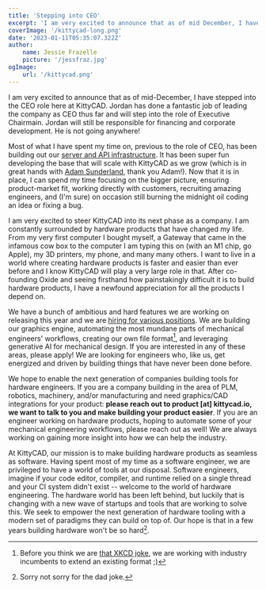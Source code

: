 ```yaml
---
title: 'Stepping into CEO'
excerpt: 'I am very excited to announce that as of mid December, I have stepped into the CEO role here at KittyCAD. Jordan has done a fantastic job of leading the company as CEO thus far and will step into the role of Executive Chairman.'
coverImage: '/kittycad-long.png'
date: '2023-01-11T05:35:07.322Z'
author:
    name: Jessie Frazelle
    picture: '/jessfraz.jpg'
ogImage:
    url: '/kittycad.png'
---
```


I am very excited to announce that as of mid-December, I have stepped
into the CEO role here at KittyCAD. Jordan has done a fantastic job of leading
the company as CEO thus far and will step into the role of Executive Chairmain. Jordan will
still be responsible for financing and corporate development. He is not going
anywhere!

Most of what I have spent my time on, previous to the role of CEO, has been
building out our [server and API infrastructure](/blog/boring-infrastructure).
It has been super fun developing the base that will scale with KittyCAD as we
grow (which is in great hands with [Adam Sunderland](https://github.com/Iterion), thank you Adam!). Now that it is in place, I can spend my time focusing on the bigger
picture, ensuring product-market fit, working directly with customers, recruiting
amazing engineers, and (I'm sure) on occasion still
burning the midnight oil coding an idea or fixing a bug.

I am very excited to steer KittyCAD into its next phase as a company. I am
constantly surrounded by hardware products that have changed my life. From my
very first computer I bought myself, a Gateway that came in the infamous cow box to the
computer I am typing this on (with an M1 chip, go Apple), my 3D printers, my phone, and
many many others. I want to live in a world where creating hardware products is
faster and easier than ever before and I know KittyCAD will play a very large
role in that. After co-founding Oxide and seeing firsthand how painstakingly
difficult it is to build hardware products, I have a newfound appreciation for all
the products I depend on.

We have a bunch of ambitious and hard features we are working on releasing this
year and we are [hiring for various positions](/careers). We are building
our graphics engine, automating the most mundane parts of mechanical engineers'
workflows, creating our own file format[^1], and leveraging generative AI for mechanical design. If you are
interested in any of these areas, please apply! We are looking for engineers
who, like us, get energized and driven by building things that have never been done before.

We hope to enable the next generation of companies building tools for
hardware engineers. If you are a company building in the area of PLM, robotics,
machinery, and/or manufacturing and need graphics/CAD integrations for your product:
**please reach out to product [at] kittycad.io,
we want to talk to you and make building your product easier**.
If you are an engineer working on hardware products, hoping to automate some of
your mechanical engineering workflows, please reach out as well! We are always
working on gaining more insight into how we can help the industry.

At KittyCAD, our mission is to make building hardware products as seamless as
software. Having spent most of my time as a software engineer, we are
privileged to have a world of tools at our disposal. Software engineers, imagine
if your code editor, compiler, and runtime relied on a single thread and your CI
system didn't exist -- welcome to the world of hardware engineering. The hardware
world has been left behind, but luckily that is changing with a new wave of
startups and tools that are working to solve this. We seek to empower the next
generation of hardware tooling with
a modern set of paradigms they can build on top of. Our hope is that in a few years
building hardware won't be so hard[^2].

[^1]: Before you think we are [that XKCD joke](https://xkcd.com/927/), we are working with industry incumbents to extend an existing format ;)
[^2]: Sorry not sorry for the dad joke.
